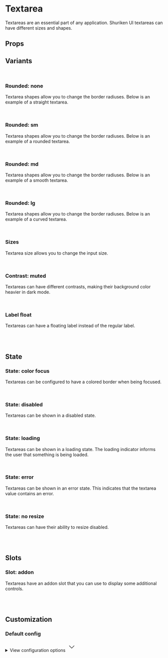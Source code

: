 
<Meta of={TextareaStories} />

# Textarea

Textareas are an essential part of any application. Shuriken UI textareas can have different sizes and shapes.

<Primary />

## Props

<Controls />

## Variants

<br />

### Rounded: none

Textarea shapes allow you to change the border radiuses. Below is an example of a straight textarea.

<div className="flex gap-2 bg-slate-100 dark:bg-slate-900 p-6 rounded-sm">
  <Story of={TextareaStories.Straight} />
</div>

<br />

### Rounded: sm

Textarea shapes allow you to change the border radiuses. Below is an example of a rounded textarea.

<div className="flex gap-2 bg-slate-100 dark:bg-slate-900 p-6 rounded-sm">
  <Story of={TextareaStories.Rounded} />
</div>

<br />

### Rounded: md

Textarea shapes allow you to change the border radiuses. Below is an example of a smooth textarea.

<div className="flex gap-2 bg-slate-100 dark:bg-slate-900 p-6 rounded-sm">
  <Story of={TextareaStories.Smooth} />
</div>

<br />

### Rounded: lg

Textarea shapes allow you to change the border radiuses. Below is an example of a curved textarea.

<div className="flex gap-2 bg-slate-100 dark:bg-slate-900 p-6 rounded-sm">
  <Story of={TextareaStories.Curved} />
</div>

<br />

### Sizes

Textarea size allows you to change the input size.

<div className="flex items-end gap-2 bg-slate-100 dark:bg-slate-900 p-6 rounded-sm">
  <Story of={TextareaStories.SizeSm} />
  <Story of={TextareaStories.SizeMd} />
  <Story of={TextareaStories.SizeLg} />
</div>

<br />

### Contrast: muted

Textareas can have different contrasts, making their background color heavier in dark mode.

<div className="flex items-end gap-2 border border-muted-200 dark:border-muted-800 bg-white dark:bg-slate-900 p-6 rounded-sm">
  <Story of={TextareaStories.ContrastMutedSm} />
  <Story of={TextareaStories.ContrastMutedMd} />
  <Story of={TextareaStories.ContrastMutedLg} />
</div>

<br />

### Label float

Textareas can have a floating label instead of the regular label.

<div className="flex items-end gap-2 bg-slate-100 dark:bg-slate-900 p-6 rounded-sm">
  <Story of={TextareaStories.LabelFloatSm} />
  <Story of={TextareaStories.LabelFloatMd} />
  <Story of={TextareaStories.LabelFloatLg} />
</div>

<br />
<br />

## State

### State: color focus

Textareas can be configured to have a colored border when being focused.

<div className="flex items-end gap-2 bg-slate-100 dark:bg-slate-900 p-6 rounded-sm">
  <Story of={TextareaStories.ColorFocusSm} />
  <Story of={TextareaStories.ColorFocusMd} />
  <Story of={TextareaStories.ColorFocusLg} />
</div>

<br />

### State: disabled

Textareas can be shown in a disabled state.

<div className="flex items-end gap-2 bg-slate-100 dark:bg-slate-900 p-6 rounded-sm">
  <Story of={TextareaStories.DisabledSm} />
  <Story of={TextareaStories.DisabledMd} />
  <Story of={TextareaStories.DisabledLg} />
</div>

<br />

### State: loading

Textareas can be shown in a loading state. The loading indicator informs the user that something is being loaded.

<div className="flex items-end gap-2 bg-slate-100 dark:bg-slate-900 p-6 rounded-sm">
  <Story of={TextareaStories.LoadingSm} />
  <Story of={TextareaStories.LoadingMd} />
  <Story of={TextareaStories.LoadingLg} />
</div>

<br />

### State: error

Textareas can be shown in an error state. This indicates that the textarea value contains an error.

<div className="flex items-end gap-2 bg-slate-100 dark:bg-slate-900 p-6 rounded-sm">
  <Story of={TextareaStories.ErrorSm} />
  <Story of={TextareaStories.ErrorMd} />
  <Story of={TextareaStories.ErrorLg} />
</div>

<br />

### State: no resize

Textareas can have their ability to resize disabled.

<div className="flex items-end gap-2 bg-slate-100 dark:bg-slate-900 p-6 rounded-sm">
  <Story of={TextareaStories.NoResizeSm} />
  <Story of={TextareaStories.NoResizeMd} />
  <Story of={TextareaStories.NoResizeLg} />
</div>

<br />
<br />

## Slots

### Slot: addon

Textareas have an addon slot that you can use to display some additional controls.

<div className="flex items-end gap-2 bg-slate-100 dark:bg-slate-900 p-6 rounded-sm">
  <Story of={TextareaStories.Addon} />
</div>

<br />
<br />

## Customization

### Default config

<div className="relative">
  <details className="relative bg-slate-50 border border-slate-200 rounded-lg p-4 [&>summary>svg]:open:-rotate-180">
    <summary className="list-none cursor-pointer">
      <span className="font-sans text-slate-500">View configuration options</span>
      <svg
        className="w-5 h-5 text-slate-500 absolute top-5 end-4 transition-transform duration-300"
        xmlns="http://www.w3.org/2000/svg"
        width="32"
        height="32"
        viewBox="0 0 24 24"
      >
        <path
          fill="none"
          stroke="currentColor"
          strokeLinecap="round"
          strokeLinejoin="round"
          strokeWidth="2"
          d="m6 9l6 6l6-6"
        />
      </svg>
    </summary>

    <div className="!mt-4">
      <pre >
        {JSON.stringify(defaultConfig, null, 2)}
      </pre>
    </div>

  </details>
</div>
